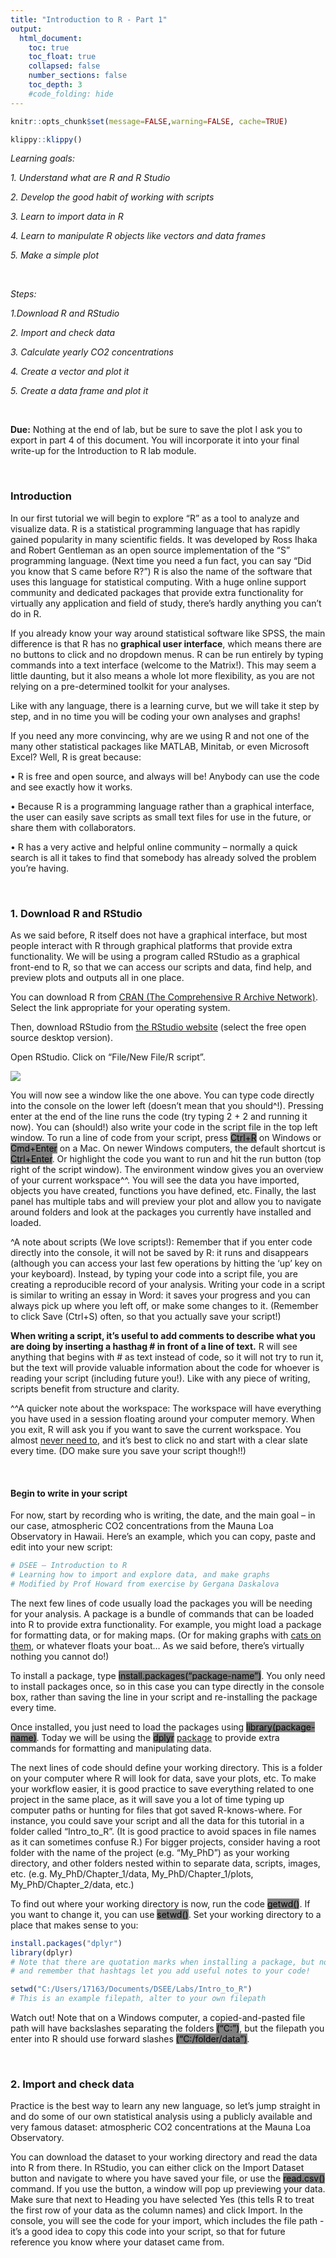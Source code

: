 ```yaml
---
title: "Introduction to R - Part 1"
output:
  html_document:
    toc: true
    toc_float: true
    collapsed: false
    number_sections: false
    toc_depth: 3
    #code_folding: hide
---
```


```r
knitr::opts_chunk$set(message=FALSE,warning=FALSE, cache=TRUE)
```

```r
klippy::klippy()
```


*Learning goals:*

  *1.  Understand what are R and R Studio*
    
  *2.  Develop the good habit of working with scripts*
    
  *3.  Learn to import data in R*
  
  *4.  Learn to manipulate R objects like vectors and data frames*
    
  *5.  Make a simple plot*
    
<br>
    
*Steps:*

  *1.Download R and RStudio*
    
  *2.  Import and check data*
    
  *3.  Calculate yearly CO2 concentrations*
    
  *4.  Create a vector and plot it*
    
  *5.  Create a data frame and plot it*
  
<br>  
    
**Due:** Nothing at the end of lab, but be sure to save the plot I ask you to export in part 4 of this document. You will incorporate it into your final write-up for the Introduction to R lab module.

<br>

### Introduction

In our first tutorial we will begin to explore “R” as a tool to analyze and visualize data.
R is a statistical programming language that has rapidly gained popularity in many scientific fields. It was developed by Ross Ihaka and Robert Gentleman as an open source implementation of the “S” programming language. (Next time you need a fun fact, you can say “Did you know that S came before R?”) R is also the name of the software that uses this language for statistical computing. With a huge online support community and dedicated packages that provide extra functionality for virtually any application and field of study, there’s hardly anything you can’t do in R.

If you already know your way around statistical software like SPSS, the main difference is that R has no **graphical user interface**, which means there are no buttons to click and no dropdown menus. R can be run entirely by typing commands into a text interface (welcome to the Matrix!). This may seem a little daunting, but it also means a whole lot more flexibility, as you are not relying on a pre-determined toolkit for your analyses.

Like with any language, there is a learning curve, but we will take it step by step, and in no time you will be coding your own analyses and graphs!

If you need any more convincing, why are we using R and not one of the many other statistical packages like MATLAB, Minitab, or even Microsoft Excel? Well, R is great because:

 •  R is free and open source, and always will be! Anybody can use the code and see exactly how it works.
    
•  Because R is a programming language rather than a graphical interface, the user can easily save scripts as small text files for use in the future, or share them with collaborators.
    
•  R has a very active and helpful online community – normally a quick search is all it takes to find that somebody has already solved the problem you’re having. 

<br>

### 1. Download R and RStudio

As we said before, R itself does not have a graphical interface, but most people interact with R through graphical platforms that provide extra functionality. We will be using a program called RStudio as a graphical front-end to R, so that we can access our scripts and data, find help, and preview plots and outputs all in one place.

You can download R from [CRAN (The Comprehensive R Archive Network)](https://cran.r-project.org/). Select the link appropriate for your operating system.

Then, download RStudio from [the RStudio website](https://www.rstudio.com/products/rstudio/) (select the free open source desktop version).

Open RStudio. Click on “File/New File/R script”.

![](images/R Studio orientation image.png)

You will now see a window like the one above. You can type code directly into the console on the lower left (doesn’t mean that you should^!). Pressing enter at the end of the line runs the code (try typing 2 + 2 and running it now). You can (should!) also write your code in the script file in the top left window. To run a line of code from your script, press <mark style="background-color:grey">Ctrl+R</mark> on Windows or <mark style="background-color:grey">Cmd+Enter</mark> on a Mac. On newer Windows computers, the default shortcut is <mark style="background-color:grey">Ctrl+Enter</mark>. Or highlight the code you want to run and hit the run button (top right of the script window). The environment window gives you an overview of your current workspace^^. You will see the data you have imported, objects you have created, functions you have defined, etc. Finally, the last panel has multiple tabs and will preview your plot and allow you to navigate around folders and look at the packages you currently have installed and loaded.

^A note about scripts (We love scripts!): Remember that if you enter code directly into the console, it will not be saved by R: it runs and disappears (although you can access your last few operations by hitting the ‘up’ key on your keyboard). Instead, by typing your code into a script file, you are creating a reproducible record of your analysis. Writing your code in a script is similar to writing an essay in Word: it saves your progress and you can always pick up where you left off, or make some changes to it. (Remember to click Save (Ctrl+S) often, so that you actually save your script!)

**When writing a script, it’s useful to add comments to describe what you are doing by inserting a hasthag # in front of a line of text.** R will see anything that begins with # as text instead of code, so it will not try to run it, but the text will provide valuable information about the code for whoever is reading your script (including future you!). Like with any piece of writing, scripts benefit from structure and clarity.

^^A quicker note about the workspace: The workspace will have everything you have used in a session floating around your computer memory. When you exit, R will ask you if you want to save the current workspace. You almost [never need to](https://www.r-bloggers.com/2017/04/using-r-dont-save-your-workspace/), and it’s best to click no and start with a clear slate every time. (DO make sure you save your script though!!)

<br>

#### Begin to write in your script

For now, start by recording who is writing, the date, and the main goal – in our case, atmospheric CO2 concentrations from the Mauna Loa Observatory in Hawaii. Here’s an example, which you can copy, paste and edit into your new script:

```r
# DSEE – Introduction to R
# Learning how to import and explore data, and make graphs
# Modified by Prof Howard from exercise by Gergana Daskalova
```

The next few lines of code usually load the packages you will be needing for your analysis. A package is a bundle of commands that can be loaded into R to provide extra functionality. For example, you might load a package for formatting data, or for making maps. (Or for making graphs with [cats on them](https://github.com/Gibbsdavidl/CatterPlots), or whatever floats your boat… As we said before, there’s virtually nothing you cannot do!)

To install a package, type <mark style="background-color:grey">install.packages("package-name")</mark>. You only need to install packages once, so in this case you can type directly in the console box, rather than saving the line in your script and re-installing the package every time.

Once installed, you just need to load the packages using <mark style="background-color:grey">library(package-name)</mark>. Today we will be using the <mark style="background-color:grey">dplyr</mark> [package](https://cran.r-project.org/web/packages/dplyr/index.html) to provide extra commands for formatting and manipulating data.

The next lines of code should define your working directory. This is a folder on your computer where R will look for data, save your plots, etc. To make your workflow easier, it is good practice to save everything related to one project in the same place, as it will save you a lot of time typing up computer paths or hunting for files that got saved R-knows-where. For instance, you could save your script and all the data for this tutorial in a folder called “Intro_to_R”. (It is good practice to avoid spaces in file names as it can sometimes confuse R.) For bigger projects, consider having a root folder with the name of the project (e.g. “My_PhD”) as your working directory, and other folders nested within to separate data, scripts, images, etc. (e.g. My_PhD/Chapter_1/data, My_PhD/Chapter_1/plots, My_PhD/Chapter_2/data, etc.)

To find out where your working directory is now, run the code <mark style="background-color:grey">getwd()</mark>. If you want to change it, you can use <mark style="background-color:grey">setwd()</mark>. Set your working directory to a place that makes sense to you:

```r
install.packages("dplyr")
library(dplyr)
# Note that there are quotation marks when installing a package, but not when loading it
# and remember that hashtags let you add useful notes to your code! 

setwd("C:/Users/17163/Documents/DSEE/Labs/Intro_to_R")
# This is an example filepath, alter to your own filepath
```

Watch out! Note that on a Windows computer, a copied-and-pasted file path will have backslashes separating the folders <mark style="background-color:grey">("C:\folder\data")</mark>, but the filepath you enter into R should use forward slashes <mark style="background-color:grey">("C:/folder/data")</mark>.

<br>

### 2. Import and check data

Practice is the best way to learn any new language, so let’s jump straight in and do some of our own statistical analysis using a publicly available and very famous dataset: atmospheric CO2 concentrations at the Mauna Loa Observatory. 

You can download the dataset to your working directory and read the data into R from there. In RStudio, you can either click on the Import Dataset button and navigate to where you have saved your file, or use the <mark style="background-color:grey">read.csv()</mark> command. If you use the button, a window will pop up previewing your data. Make sure that next to Heading you have selected Yes (this tells R to treat the first row of your data as the column names) and click Import. In the console, you will see the code for your import, which includes the file path - it’s a good idea to copy this code into your script, so that for future reference you know where your dataset came from.